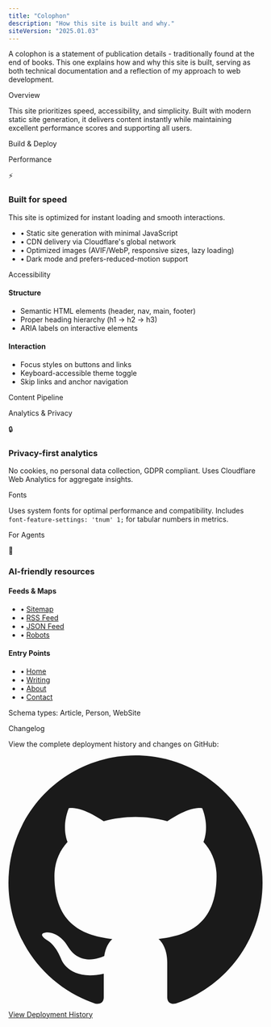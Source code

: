 ```yaml
---
title: "Colophon"
description: "How this site is built and why."
siteVersion: "2025.01.03"
---
```



<div class="space-y-8">
A colophon is a statement of publication details - traditionally found at the end of books. This one explains how and why this site is built, serving as both technical documentation and a reflection of my approach to web development.

<AnchorHeading as="h2" id="overview">Overview</AnchorHeading>

This site prioritizes speed, accessibility, and simplicity. Built with modern static site generation, it delivers content instantly while maintaining excellent performance scores and supporting all users.

<AnchorHeading as="h2" id="build-deploy">Build & Deploy</AnchorHeading>

<div class="grid grid-cols-1 sm:grid-cols-2 lg:grid-cols-3 gap-3 mb-6">
  <TechBadge label="Astro" href="https://astro.build/" />
  <TechBadge label="TypeScript" href="https://www.typescriptlang.org/" />
  <TechBadge label="MDX" href="https://mdxjs.com/" />
  <TechBadge label="Tailwind CSS" href="https://tailwindcss.com/" />
  <TechBadge label="Content Collections" href="https://docs.astro.build/en/guides/content-collections/" />
  <TechBadge label="ESLint" href="https://eslint.org/" />
  <TechBadge label="Prettier" href="https://prettier.io/" />
  <TechBadge label="Autoprefixer" href="https://autoprefixer.github.io/" />
  <TechBadge label="Zod" href="https://zod.dev/" />
  <TechBadge label="Cloudflare Workers" href="https://workers.cloudflare.com/" />
  <TechBadge label="GitHub Actions" href="https://github.com/features/actions" />
  <TechBadge label="Wrangler" href="https://developers.cloudflare.com/workers/wrangler/" />
</div>

<AnchorHeading as="h2" id="performance">Performance</AnchorHeading>

<div class="bg-blue-500/10 border border-blue-500/20 rounded-lg p-4 mb-6">
  <div class="flex items-center gap-2 mb-2">
    <span class="text-2xl">⚡</span>
    <h3 class="text-lg font-semibold text-blue-400">Built for speed</h3>
  </div>
  <p class="text-sm text-white/80">This site is optimized for instant loading and smooth interactions.</p>
</div>

<Accordion title="What that means">
  <ul class="space-y-2 text-sm text-white/80">
    <li>• Static site generation with minimal JavaScript</li>
    <li>• CDN delivery via Cloudflare's global network</li>
    <li>• Optimized images (AVIF/WebP, responsive sizes, lazy loading)</li>
    <li>• Dark mode and prefers-reduced-motion support</li>
  </ul>
</Accordion>


<AnchorHeading as="h2" id="accessibility">Accessibility</AnchorHeading>

<div class="grid grid-cols-1 sm:grid-cols-2 gap-4 mb-6">
  <div class="rounded-lg border border-white/10 bg-white/5 p-4">
    <h4 class="font-medium text-white/90 mb-2">Structure</h4>
    <ul class="text-sm text-white/70 space-y-1">
      <li>Semantic HTML elements (header, nav, main, footer)</li>
      <li>Proper heading hierarchy (h1 → h2 → h3)</li>
      <li>ARIA labels on interactive elements</li>
    </ul>
  </div>
  
  <div class="rounded-lg border border-white/10 bg-white/5 p-4">
    <h4 class="font-medium text-white/90 mb-2">Interaction</h4>
    <ul class="text-sm text-white/70 space-y-1">
      <li>Focus styles on buttons and links</li>
      <li>Keyboard-accessible theme toggle</li>
      <li>Skip links and anchor navigation</li>
    </ul>
  </div>
</div>

<AnchorHeading as="h2" id="content-pipeline">Content Pipeline</AnchorHeading>

<div class="grid grid-cols-1 sm:grid-cols-2 lg:grid-cols-3 gap-3 mb-6">
  <TechBadge label="Marked.js" href="https://marked.js.org/" />
  <TechBadge label="Shiki" href="https://shiki.matsu.io/" />
  <TechBadge label="RSS Feed" />
  <TechBadge label="JSON Feed" href="https://jsonfeed.org/" />
</div>

<AnchorHeading as="h2" id="analytics-privacy">Analytics & Privacy</AnchorHeading>

<div class="bg-green-500/10 border border-green-500/20 rounded-lg p-4 mb-6">
  <div class="flex items-center gap-2 mb-2">
    <span class="text-2xl">🔒</span>
    <h3 class="text-lg font-semibold text-green-400">Privacy-first analytics</h3>
  </div>
  <p class="text-sm text-white/80 mb-3">
    No cookies, no personal data collection, GDPR compliant. Uses Cloudflare Web Analytics for aggregate insights.
  </p>
  <TechBadge label="No cookies" />
</div>

<AnchorHeading as="h2" id="fonts">Fonts</AnchorHeading>

<p class="text-white/80 mb-6">
  Uses system fonts for optimal performance and compatibility. Includes <code class="bg-white/10 px-1 rounded text-sm">font-feature-settings: 'tnum' 1;</code> for tabular numbers in metrics.
</p>

<AnchorHeading as="h2" id="for-agents">For Agents</AnchorHeading>

<div class="bg-purple-500/10 border border-purple-500/20 rounded-lg p-4 mb-6">
  <div class="flex items-center gap-2 mb-3">
    <span class="text-2xl">🤖</span>
    <h3 class="text-lg font-semibold text-purple-400">AI-friendly resources</h3>
  </div>
  <div class="grid grid-cols-1 sm:grid-cols-2 gap-4 text-sm">
    <div>
      <h4 class="font-medium text-white/90 mb-2">Feeds & Maps</h4>
      <ul class="space-y-1 text-white/70">
        <li>• <a href="/sitemap-0.xml" class="hover:text-white/90 transition-colors">Sitemap</a></li>
        <li>• <a href="/rss.xml" class="hover:text-white/90 transition-colors">RSS Feed</a></li>
        <li>• <a href="/feed.json" class="hover:text-white/90 transition-colors">JSON Feed</a></li>
        <li>• <a href="/robots.txt" class="hover:text-white/90 transition-colors">Robots</a></li>
      </ul>
    </div>
    <div>
      <h4 class="font-medium text-white/90 mb-2">Entry Points</h4>
      <ul class="space-y-1 text-white/70">
        <li>• <a href="/" class="hover:text-white/90 transition-colors">Home</a></li>
        <li>• <a href="/writing/" class="hover:text-white/90 transition-colors">Writing</a></li>
        <li>• <a href="/about" class="hover:text-white/90 transition-colors">About</a></li>
        <li>• <a href="/contact" class="hover:text-white/90 transition-colors">Contact</a></li>
      </ul>
    </div>
  </div>
  <p class="text-xs text-white/60 mt-3">
    Schema types: Article, Person, WebSite
  </p>
</div>

<AnchorHeading as="h2" id="changelog">Changelog</AnchorHeading>

<div class="bg-white/5 border border-white/10 rounded-lg p-4">
  <p class="text-sm text-white/80 mb-3">
    View the complete deployment history and changes on GitHub:
  </p>
  <a 
    href="https://github.com/simonjgreen/sjg-io/deployments/production" 
    class="inline-flex items-center gap-2 px-4 py-2 bg-white/10 hover:bg-white/20 border border-white/20 rounded-lg text-sm font-medium text-white/90 transition-colors duration-200"
    target="_blank"
    rel="noopener noreferrer"
  >
    <svg class="w-4 h-4" fill="currentColor" viewBox="0 0 24 24">
      <path d="M12 0c-6.626 0-12 5.373-12 12 0 5.302 3.438 9.8 8.207 11.387.599.111.793-.261.793-.577v-2.234c-3.338.726-4.033-1.416-4.033-1.416-.546-1.387-1.333-1.756-1.333-1.756-1.089-.745.083-.729.083-.729 1.205.084 1.839 1.237 1.839 1.237 1.07 1.834 2.807 1.304 3.492.997.107-.775.418-1.305.762-1.604-2.665-.305-5.467-1.334-5.467-5.931 0-1.311.469-2.381 1.236-3.221-.124-.303-.535-1.524.117-3.176 0 0 1.008-.322 3.301 1.23.957-.266 1.983-.399 3.003-.404 1.02.005 2.047.138 3.006.404 2.291-1.552 3.297-1.23 3.297-1.23.653 1.653.242 2.874.118 3.176.77.84 1.235 1.911 1.235 3.221 0 4.609-2.807 5.624-5.479 5.921.43.372.823 1.102.823 2.222v3.293c0 .319.192.694.801.576 4.765-1.589 8.199-6.086 8.199-11.386 0-6.627-5.373-12-12-12z"/>
    </svg>
    View Deployment History
  </a>
</div>

</div>
